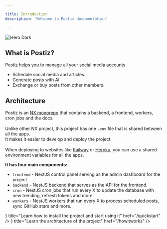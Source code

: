 ```yaml
---

title: Introduction
description: 'Welcome to Postiz documentation'

---
```



<div className="nx-mt-5 w-full flex justify-center rounded-full">
  <img className="hidden nx-dark:block" src="/logo/dark.png" alt="Hero Dark" />
</div>

## What is Postiz?

Postiz helps you to manage all your social media accounts<br />

<ul>
  <li>Schedule social media and articles.</li>
  <li>Generate posts with AI</li>
  <li>Exchange or buy posts from other members.</li>
</ul>

## Architecture

Postiz is an [NX monorepo](https://nx.dev) that contains a backend, a frontend, workers, cron jobs and the docs.<br /><br />
Unlike other NX project, this project has one `.env` file that is shared between all the apps.<br />
It makes it easier to develop and deploy the project.<br /><br />
When deploying to websites like [Railway](https://railway.app) or [Heroku](https://heroku.com), you can use a shared environment variables for all the apps.<br />

**It has four main components:**

- `frontend` - NextJS control panel serving as the admin dashboard for the project.
- `backend` - NestJS backend that serves as the API for the frontend.
- `cron` - NestJS cron jobs that run every X to update the database with new trending, refresh tokens and more.
- `workers` - NestJS workers that run every X to process scheduled posts, sync GitHub stars and more.

<Cards>
  <Card
    icon={<></>}
    title="Learn how to install the project and start using it"
    href="/quickstart"
  />
  <Card
    icon={<></>}
    title="Learn the architecture of the project"
    href="/howitworks"
  />
</Cards>
